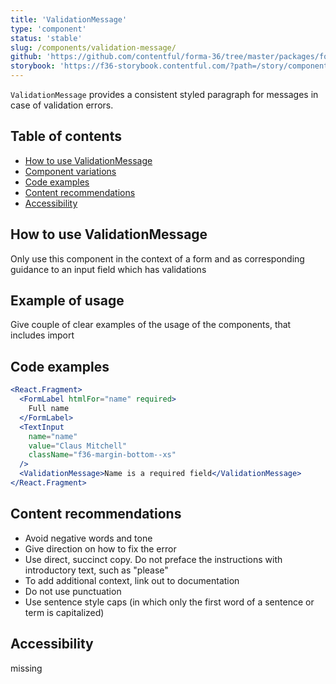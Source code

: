 ```yaml
---
title: 'ValidationMessage'
type: 'component'
status: 'stable'
slug: /components/validation-message/
github: 'https://github.com/contentful/forma-36/tree/master/packages/forma-36-react-components/src/components/ValidationMessage'
storybook: 'https://f36-storybook.contentful.com/?path=/story/components-validationmessage--default'
---
```


`ValidationMessage` provides a consistent styled paragraph for messages in case of validation errors.

## Table of contents

- [How to use ValidationMessage](#how-to-use-ValidationMessage)
- [Component variations](#component-variations)
- [Code examples](#code-examples)
- [Content recommendations](#content-recommendations)
- [Accessibility](#accessibility)

## How to use ValidationMessage

Only use this component in the context of a form and as corresponding guidance to an input field which has validations

## Example of usage

Give couple of clear examples of the usage of the components, that includes import

## Code examples

```jsx
<React.Fragment>
  <FormLabel htmlFor="name" required>
    Full name
  </FormLabel>
  <TextInput
    name="name"
    value="Claus Mitchell"
    className="f36-margin-bottom--xs"
  />
  <ValidationMessage>Name is a required field</ValidationMessage>
</React.Fragment>
```

## Content recommendations

- Avoid negative words and tone
- Give direction on how to fix the error
- Use direct, succinct copy. Do not preface the instructions with introductory text, such as "please"
- To add additional context, link out to documentation
- Do not use punctuation
- Use sentence style caps (in which only the first word of a sentence or term is capitalized)

## Accessibility

missing
